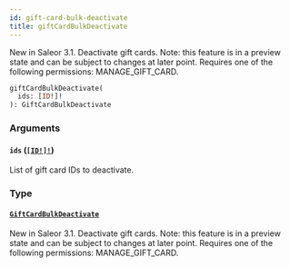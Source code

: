 ```yaml
---
id: gift-card-bulk-deactivate
title: giftCardBulkDeactivate
---
```


New in Saleor 3.1. Deactivate gift cards. Note: this feature is in a preview state and can be subject to changes at later point. Requires one of the following permissions: MANAGE_GIFT_CARD.

```graphql
giftCardBulkDeactivate(
  ids: [ID!]!
): GiftCardBulkDeactivate

```

### Arguments

#### `ids` ([`[ID!]!`](../../../developer/api-reference/scalars/id))

List of gift card IDs to deactivate.

### Type

#### [`GiftCardBulkDeactivate`](../../../developer/api-reference/objects/gift-card-bulk-deactivate)

New in Saleor 3.1. Deactivate gift cards. Note: this feature is in a preview state and can be subject to changes at later point. Requires one of the following permissions: MANAGE_GIFT_CARD.
